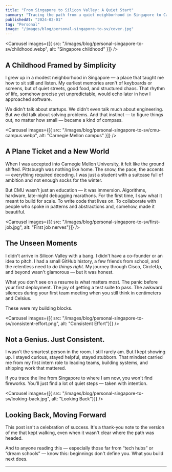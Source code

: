 ```yaml
---
title: "From Singapore to Silicon Valley: A Quiet Start"
summary: "Tracing the path from a quiet neighborhood in Singapore to Carnegie Mellon, and eventually into the heart of tech — this is the story behind the resume."
publishedAt: "2024-02-01"
tag: "Personal"
image: "/images/blog/personal-singapore-to-sv/cover.jpg"
---
```


<Carousel
  images={[{ src: "/images/blog/personal-singapore-to-sv/childhood.webp", alt: "Singapore childhood" }]}
/>

## A Childhood Framed by Simplicity

I grew up in a modest neighborhood in Singapore — a place that taught me how to sit still and listen. My earliest memories aren't of keyboards or screens, but of quiet streets, good food, and structured chaos. That rhythm of life, somehow precise yet unpredictable, would echo later in how I approached software.

We didn't talk about startups. We didn't even talk much about engineering. But we did talk about solving problems. And that instinct — to figure things out, no matter how small — became a kind of compass.

<Carousel
  images={[{ src: "/images/blog/personal-singapore-to-sv/cmu-campus.webp", alt: "Carnegie Mellon campus" }]}
/>

## A Plane Ticket and a New World

When I was accepted into Carnegie Mellon University, it felt like the ground shifted. Pittsburgh was nothing like home. The snow, the pace, the accents — everything required decoding. I was just a student with a suitcase full of ambition and not enough socks for the winter.

But CMU wasn't just an education — it was immersion. Algorithms, hardware, late-night debugging marathons. For the first time, I saw what it meant to build for scale. To write code that lives on. To collaborate with people who spoke in patterns and abstractions and, somehow, made it beautiful.

<Carousel
  images={[{ src: "/images/blog/personal-singapore-to-sv/first-job.jpg", alt: "First job nerves"}]}
/>

## The Unseen Moments

I didn't arrive in Silicon Valley with a bang. I didn't have a co-founder or an idea to pitch. I had a small GitHub history, a few friends from school, and the relentless need to *do things right*. My journey through Cisco, CircleUp, and beyond wasn't glamorous — but it was honest.

What you don't see on a resume is what matters most. The panic before your first deployment. The joy of getting a test suite to pass. The awkward silences during your first team meeting when you still think in centimeters and Celsius.

These were my building blocks.

<Carousel
  images={[{ src: "/images/blog/personal-singapore-to-sv/consistent-effort.png", alt: "Consistent Effort"}]}
/>

## Not a Genius. Just Consistent.

I wasn't the smartest person in the room. I still rarely am. But I kept showing up. I stayed curious, stayed helpful, stayed stubborn. That mindset carried me from my first intern role to leading teams, building systems, and shipping work that mattered.

If you trace the line from Singapore to where I am now, you won't find fireworks. You'll just find a lot of quiet steps — taken with intention.

<Carousel
  images={[{ src: "/images/blog/personal-singapore-to-sv/looking-back.jpg", alt: "Looking Back"}]}
/>

## Looking Back, Moving Forward

This post isn't a celebration of success. It's a thank-you note to the version of me that kept walking, even when it wasn't clear where the path was headed.

And to anyone reading this — especially those far from “tech hubs” or “dream schools” — know this: beginnings don't define you. What you build next does.

---